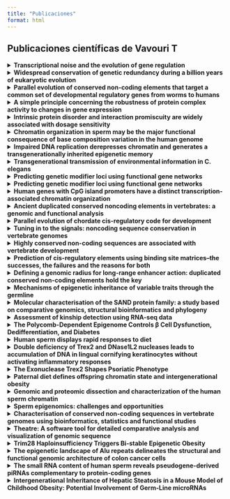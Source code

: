 ```yaml
---
title: "Publicaciones"
format: html
---
```


## Publicaciones científicas de Vavouri T

<details>

<summary><strong>Transcriptional noise and the evolution of gene regulation</strong></summary>

**Autores:** Vavouri T, Lehner B\
**Publicado en:** Nature, 2009\
**PMID:** [19492354](https://pubmed.ncbi.nlm.nih.gov/19492354)

**Resumen:**\
Los elementos no codificantes conservados (CNEs) se encuentran en los genomas de vertebrados, insectos y nematodos, y suelen localizarse cerca de genes reguladores del desarrollo. Aunque varían entre grupos animales, tienden a asociarse con los mismos genes clave, lo que sugiere su papel en redes regulatorias del desarrollo que definen los planes corporales animales. Los autores proponen que estos CNEs surgieron durante una reconfiguración temprana de dichas redes y han sido conservados debido a la estabilidad evolutiva de los planes corporales.

</details>

<details>

<summary><strong>Widespread conservation of genetic redundancy during a billion years of eukaryotic evolution</strong></summary>

**Autores:** Vavouri T, Semple JI, Lehner B\
**Publicado en:** Trends in Genetics, 2008\
**PMID:** [18786741](https://pubmed.ncbi.nlm.nih.gov/18786741)

**Resumen:**\
La redundancia genética implica que dos genes puedan realizar la misma función. A través de un análisis filogenético integral, se muestra que la redundancia genética no es solo una consecuencia transitoria de la duplicación génica, sino que a menudo es un estado evolutivamente estable. Ejemplos en Saccharomyces cerevisiae y Caenorhabditis elegans muestran cómo los genes han mantenido funciones redundantes desde la divergencia de los reinos animales, plantas y hongos hace más de mil millones de años.

</details>

<details>

<summary><strong>Parallel evolution of conserved non-coding elements that target a common set of developmental regulatory genes from worms to humans</strong></summary>

**Autores:** Vavouri T, Walter K, Gilks WR, Lehner B, Elgar G\
**Publicado en:** Genome Biology, 2007\
**PMID:** [17274809](https://pubmed.ncbi.nlm.nih.gov/17274809)

**Resumen:**\
El genoma humano contiene miles de secuencias no codificantes que están más conservadas entre especies vertebradas que los exones codificantes de proteínas. Estas secuencias no codificantes conservadas (CNEs) están asociadas con genes que coordinan el desarrollo y se proponen como potenciadores transcripcionales. Aunque las CNEs son extremadamente conservadas en vertebrados, no se habían identificado secuencias homologas en invertebrados. Este estudio muestra que los genomas de nematodos contienen un conjunto alternativo de CNEs, que comparten características secuenciales con sus homólogas vertebradas. Estos CNEs están asociados con genes reguladores del desarrollo, sugiriendo su función como elementos cis-regulatorios.

</details>

<details>

<summary><strong>A simple principle concerning the robustness of protein complex activity to changes in gene expression</strong></summary>

**Autores:** Semple JI, Vavouri T, Lehner B\
**Publicado en:** BMC Systems Biology, 2008\
**PMID:** [18171472](https://pubmed.ncbi.nlm.nih.gov/18171472)

**Resumen:**\
Las funciones de una célula eucariota son realizadas en su mayoría por complejos proteicos multisubunidad que actúan como máquinas moleculares o módulos de procesamiento de información en redes celulares. Este estudio propone un principio sobre la robustez de la actividad de estos complejos a cambios en la expresión génica. Se encontró que los genes cuya expresión reducida inhibe el crecimiento están fuertemente enriquecidos entre los subunidades de estos complejos, mientras que la sobreexpresión de los genes no sigue un patrón predecible en cuanto a los fenotipos resultantes. Este fenómeno sugiere que la actividad global de un complejo proteico es robusta frente a un aumento en la expresión de sus subunidades, pero no a una disminución.

</details>

<details>

<summary><strong>Intrinsic protein disorder and interaction promiscuity are widely associated with dosage sensitivity</strong></summary>

**Autores:** Vavouri T, Semple JI, Garcia-Verdugo R, Lehner B\
**Publicado en:** Cell, 2009\
**PMID:** [19596244](https://pubmed.ncbi.nlm.nih.gov/19596244)

**Resumen:**\
Este estudio aborda por qué los genes son dañinos cuando se sobreexpresan. Al investigar las posibles causas de los fenotipos de sobreexpresión en levaduras, se identifica el desorden intrínseco de proteínas como un factor importante de sensibilidad a la dosis. Las regiones desordenadas son propensas a realizar interacciones promiscuas cuando su concentración aumenta, lo que probablemente sea la causa de la patología observada al sobreexpresar genes. Estos hallazgos se validan en animales como *Drosophila melanogaster* y *Caenorhabditis elegans*. En ratones y humanos, las propiedades similares están fuertemente asociadas con oncogenes sensibles a la dosis, sugiriendo que las interacciones moleculares impulsadas por la masa pueden ser una causa frecuente del cáncer. Los genes sensibles a la dosis están regulados de manera estricta a nivel transcripcional, de ARN y proteico, lo que ayuda a prevenir aumentos perjudiciales en la concentración de proteínas en condiciones fisiológicas.

</details>

<details>

<summary><strong>Chromatin organization in sperm may be the major functional consequence of base composition variation in the human genome</strong></summary>

**Autores:** Vavouri T, Lehner B\
**Publicado en:** PLoS Genet, 2011\
**PMID:** [21490963](https://pubmed.ncbi.nlm.nih.gov/21490963)

**Resumen:**\
El cromosoma en el esperma difiere del de otras células, con la mayoría del genoma empaquetado por protaminas en lugar de nucleosomas. Sin embargo, los nucleosomas se conservan en algunos sitios genómicos, donde tienen el potencial de transmitir información epigenética paterna. Este estudio demuestra que la composición de bases es el principal determinante de la retención de nucleosomas en el esperma humano, prediciendo con alta precisión la retención tanto en regiones génicas como no génicas del genoma. La retención de nucleosomas en secuencias ricas en GC con alta afinidad intrínseca por nucleosomas explica la retención previamente reportada en los sitios de inicio de transcripción y en genes que regulan el desarrollo. Esto también significa que los nucleosomas se retienen en los sitios de inicio de la mayoría de los genes de mantenimiento celular. Además, se encuentra un vínculo significativo entre la retención de nucleosomas en el esperma y el establecimiento de regiones libres de metilación en el embrión temprano. En conjunto, estos hallazgos sugieren que la transmisión paterna de nucleosomas podría facilitar una regulación génica robusta en el embrión temprano. Se propone que la organización del cromosoma en la línea germinal masculina, en lugar de en las células somáticas, es la principal consecuencia funcional de la variación en la composición de bases en el genoma humano.

</details>

<details>

<summary><strong>Impaired DNA replication derepresses chromatin and generates a transgenerationally inherited epigenetic memory</strong></summary>

**Autores:** Klosin A, Reis K, Hidalgo-Carcedo C, Casas E, Vavouri T, Lehner B\
**Publicado en:** Sci Adv, 2017\
**PMID:** [28835928](https://pubmed.ncbi.nlm.nih.gov/28835928)

**Resumen:**\
La replicación de ADN defectuosa es una característica del cáncer y una causa de inestabilidad genómica. Este estudio muestra que, además de causar cambios genéticos, la replicación defectuosa del ADN durante el desarrollo embrionario puede tener importantes consecuencias epigenéticas en el genoma. En una búsqueda a nivel genómico, se identificó la replicación defectuosa del ADN como la causa del aumento de la expresión de un transgén reprimido en *Caenorhabditis elegans*. El estado adquirido de expresión se comportó como un "epialélelo", heredado por varias generaciones antes de resetearse completamente. La desrepresión no se limitó al transgén, sino que fue causada por una reducción global de las modificaciones de histonas asociadas con heterocromatina, debido a la retención defectuosa de histonas modificadas en el ADN durante la replicación en el embrión temprano. La replicación defectuosa del ADN durante el desarrollo puede, por lo tanto, desreprimir globalmente la cromatina, creando nuevos estados epigenéticos de expresión heredados intergeneracionalmente.

</details>

<details>

<summary><strong>Transgenerational transmission of environmental information in C. elegans</strong></summary>

**Autores:** Klosin A, Casas E, Hidalgo-Carcedo C, Vavouri T, Lehner B\
**Publicado en:** Science, 2017\
**PMID:** [28428426](https://pubmed.ncbi.nlm.nih.gov/28428426)

**Resumen:**\
El ambiente experimentado por un animal a veces puede influir en la expresión génica durante una o algunas generaciones posteriores. Este estudio informa que un cambio inducido por temperatura en la expresión de una matriz génica heterocromática en *Caenorhabditis elegans* puede perdurar al menos 14 generaciones. La herencia ocurre principalmente en cis con el locus, tanto a través de los oocitos como del esperma, y está asociada con una alteración en la trimetilación de la histona H3 lisina 9 (H3K9me3) antes del inicio de la transcripción cigótica. Los perfiles de expresión muestran que la expresión inducida por temperatura en repeticiones endógenas reprimidas también puede ser heredada por múltiples generaciones. De este modo, la memoria epigenética duradera de un cambio ambiental es posible en este animal.

</details>

<details>

<summary><strong>Predicting genetic modifier loci using functional gene networks</strong></summary>

**Autores:** Lee I, Lehner B, Vavouri T, Shin J, Fraser AG, Marcotte EM\
**Publicado en:** Genome Research, 2010\
**PMID:** [20538624](https://pubmed.ncbi.nlm.nih.gov/20538624)

**Resumen:**\
La mayoría de los fenotipos son genéticamente complejos, con contribuciones de mutaciones en muchos genes diferentes. Las mutaciones en más de un gen pueden combinarse sinérgicamente para causar un cambio fenotípico, y los estudios sistemáticos en organismos modelo muestran que estas interacciones genéticas son generalizadas. Sin embargo, en los estudios de asociación humana, tales interacciones genéticas no aditivas son muy difíciles de identificar debido a la falta de poder estadístico. Una forma de resolver esto es predecir las interacciones modificadoras entre loci y luego probar específicamente estas asociaciones con el fenotipo. Aquí, describimos un método general para predecir interacciones genéticas utilizando redes funcionales de genes integradas. Mostramos que, tanto en *Saccharomyces cerevisiae* como en *Caenorhabditis elegans*, una sola red funcional de alta cobertura y alta calidad puede predecir con éxito modificadores genéticos para la mayoría de los genes. Para *C. elegans*, también describimos la construcción de una nueva y mejorada red funcional, WormNet 2. Usando esta red, demostramos cómo es posible expandir rápidamente el número de loci modificadores conocidos para un gen, prediciendo y validando nuevas interacciones genéticas para tres genes de transducción de señales. Proponemos que este enfoque, denominado "cribado de modificadores guiado por red", proporciona una estrategia general para predecir interacciones genéticas. Este trabajo sugiere que una red integrada de genes humanos de alta calidad será un recurso poderoso para el descubrimiento de loci modificadores en diversas enfermedades.

</details>

<details>

<summary><strong>Predicting genetic modifier loci using functional gene networks</strong></summary>

**Autores:** Lee I, Lehner B, Vavouri T, Shin J, Fraser AG, Marcotte EM\
**Publicado en:** Genome Research, 2010\
**PMID:** [20538624](https://pubmed.ncbi.nlm.nih.gov/20538624)

**Resumen:**\
La mayoría de los fenotipos son genéticamente complejos, con contribuciones de mutaciones en muchos genes diferentes. Las mutaciones en más de un gen pueden combinarse sinérgicamente para causar un cambio fenotípico, y los estudios sistemáticos en organismos modelo muestran que estas interacciones genéticas son generalizadas. Sin embargo, en los estudios de asociación humana, tales interacciones genéticas no aditivas son muy difíciles de identificar debido a la falta de poder estadístico. Una forma de resolver esto es predecir las interacciones modificadoras entre loci y luego probar específicamente estas asociaciones con el fenotipo. Aquí, describimos un método general para predecir interacciones genéticas utilizando redes funcionales de genes integradas. Mostramos que, tanto en *Saccharomyces cerevisiae* como en *Caenorhabditis elegans*, una sola red funcional de alta cobertura y alta calidad puede predecir con éxito modificadores genéticos para la mayoría de los genes. Para *C. elegans*, también describimos la construcción de una nueva y mejorada red funcional, WormNet 2. Usando esta red, demostramos cómo es posible expandir rápidamente el número de loci modificadores conocidos para un gen, prediciendo y validando nuevas interacciones genéticas para tres genes de transducción de señales. Proponemos que este enfoque, denominado "cribado de modificadores guiado por red", proporciona una estrategia general para predecir interacciones genéticas. Este trabajo sugiere que una red integrada de genes humanos de alta calidad será un recurso poderoso para el descubrimiento de loci modificadores en diversas enfermedades.

</details>

<details>

<summary><strong>Human genes with CpG island promoters have a distinct transcription-associated chromatin organization</strong></summary>

**Autores:** Vavouri T, Lehner B\
**Publicado en:** Genome Biology, 2012\
**PMID:** [23186133](https://pubmed.ncbi.nlm.nih.gov/23186133)

**Resumen:**\
**Antecedentes:** Más del 50% de los genes humanos inician la transcripción desde regiones ricas en dinucleótidos CpG, conocidas como islas CpG. Estos genes muestran diferencias en sus patrones de iniciación de transcripción y se ha reportado que tienen niveles más altos de algunas modificaciones cromatinas asociadas con la activación.\
**Resultados:** Reportamos que los genes con promotores de islas CpG tienen una organización cromatínica característica asociada con la transcripción. Esta firma incluye altos niveles de las modificaciones histonas asociadas con la elongación de la transcripción H4K20me1, H2BK5me1 y H3K79me1/2/3 en el extremo 5' del gen, la desactivación de las marcas de activación H2AK5ac, H3K14ac y H3K23ac inmediatamente después del sitio de inicio de transcripción (TSS), y asimetrías epigenéticas características alrededor del TSS. El factor de organización cromosómica CTCF podría unirse aguas arriba de la RNA polimerasa en la mayoría de los promotores activos de islas CpG. Además, una nucleosoma inestable en el TSS podría estar específicamente marcado por H4K20me3, el primer ejemplo de tal modificación. H3K36 monometilado solo se detecta como enriquecido en los cuerpos de genes activos con promotores de islas CpG. Finalmente, a medida que los niveles de expresión aumentan, los picos de modificación de las metilaciones de histonas H3K9me1, H3K4me1, H3K4me2 y H3K27me1 se desplazan más lejos del TSS hacia el cuerpo del gen.\
**Conclusiones:** Estos resultados sugieren que los genes activos con promotores de islas CpG tienen una serie distinta y escalonada de nucleosomas modificados después del TSS. La identidad, posicionamiento, forma y orden relativo de las modificaciones de histonas asociadas con la transcripción difieren entre genes con y sin promotores de islas CpG. Esto apoya un modelo en el que la organización cromatínica refleja no solo la actividad transcripcional, sino también el tipo de promotor desde el cual se inicia la transcripción.

</details>

<details>

<summary><strong>Ancient duplicated conserved noncoding elements in vertebrates: a genomic and functional analysis</strong></summary>

**Autores:** McEwen GK, Woolfe A, Goode D, Vavouri T, Callaway H, Elgar G\
**Publicado en:** Genome Research, 2006\
**PMID:** [16533910](https://pubmed.ncbi.nlm.nih.gov/16533910)

**Resumen:**\
**Antecedentes:** Las comparaciones genómicas entre peces y mamíferos han demostrado ser una herramienta poderosa para identificar elementos no codificantes conservados que probablemente sean de naturaleza cis-reguladora. La mayoría de estos elementos probados en vivo actúan como potenciadores específicos de tejidos asociados con genes involucrados en la regulación transcripcional del desarrollo. Aunque la mayoría de estos elementos comparten poca identidad secuencial entre sí, un pequeño número es sorprendentemente similar y parece ser producto de eventos de duplicación.\
**Resultados:** Buscamos elementos no codificantes conservados duplicados en el genoma humano, utilizando comparaciones con Fugu para seleccionar secuencias cis-reguladoras putativas. Identificamos 124 familias de elementos duplicados, cada una con entre dos y cinco miembros, que están altamente conservados dentro y entre genomas vertebrados. En el 74% de los casos, pudimos asignar un conjunto específico de genes parálogos con anotaciones relacionadas con la regulación transcripcional y/o el desarrollo a cada familia, eliminando así gran parte de la ambigüedad en la identificación de genes asociados. Descubrimos que los elementos duplicados tienen el potencial de regular positivamente la expresión de genes reporteros de manera específica de tejidos, y que los dominios de expresión a menudo se superponen, pero no son necesariamente idénticos, entre los miembros de la familia. Más de dos tercios de las familias se conservan duplicadas en peces y parecen preceder los eventos de duplicación a gran escala que se cree ocurrieron en el origen de los vertebrados.\
**Conclusiones:** Proponemos un modelo en el que la duplicación de genes y la evolución de los elementos cis-reguladores puedan considerarse en el contexto de una mayor diversidad morfológica y la aparición del plan corporal moderno de los vertebrados.

</details>

<details>

<summary><strong>Parallel evolution of chordate cis-regulatory code for development</strong></summary>

**Autores:** Doglio L, Goode DK, Pelleri MC, Pauls S, Frabetti F, Shimeld SM, Vavouri T, Elgar G\
**Publicado en:** PLoS Genetics, 2013\
**PMID:** [24282393](https://pubmed.ncbi.nlm.nih.gov/24282393)

**Resumen:**\
**Antecedentes:** Los urocordados son los parientes más cercanos de los vertebrados y en la etapa larval poseen un plan corporal bilateral característico de los cordados. En los vertebrados, los genes que orquestan el patrón embrionario están parcialmente regulados por elementos no codificantes altamente conservados (CNEs), sin embargo, estos elementos no han sido identificados en los genomas de los urocordados. Por lo tanto, la evolución del código cis-regulador para el desarrollo de los urocordados sigue siendo en gran parte desconocida.\
**Resultados:** Utilizamos comparaciones a nivel genómico entre *Ciona intestinalis* y *Ciona savignyi* para identificar secuencias cis-reguladoras putativas de los urocordados. Los elementos no codificantes conservados de *Ciona* (ciCNEs) están asociados con los mismos genes reguladores clave que los CNEs vertebrados. Además, algunos de los ciCNEs probados son capaces de activar la expresión del gen reportero en embriones tanto de pez cebra como de *Ciona*, en un patrón que al menos parcialmente se superpone con el del gen con el que se asocian, a pesar de la ausencia de identidad secuencial. También mostramos que la capacidad de un ciCNE para regular positivamente la expresión génica en embriones vertebrados, en algunos casos, puede ser localizada en subsecuencias cortas, lo que sugiere que la interacción funcional puede ser definida por pequeñas regiones de lógica reguladora ancestral, aunque las subsecuencias funcionales también pueden estar dispersas por todo el elemento.\
**Conclusiones:** Concluimos que la estructura y organización de los módulos cis-reguladores es muy diferente entre los vertebrados y los urocordados, lo que refleja sus historias evolutivas separadas. Sin embargo, sigue existiendo interacción funcional porque probablemente el mismo repertorio de factores de transcripción ha guiado su evolución paralela, explotando conjuntos similares de sitios de unión pero en combinaciones diferentes.

</details>

<details>

<summary><strong>Tuning in to the signals: noncoding sequence conservation in vertebrate genomes</strong></summary>

**Autores:** Elgar G, Vavouri T\
**Publicado en:** Trends in Genetics, 2008\
**PMID:** [18514361](https://pubmed.ncbi.nlm.nih.gov/18514361)

**Resumen:**\
**Antecedentes:** La alineación y comparación de secuencias genómicas permite la identificación de firmas de secuencias conservadas y puede enriquecer regiones funcionales tanto codificantes como no codificantes. En vertebrados, la comparación de los genomas humano y de roedores y la comparación de genomas evolutivamente distantes, como el humano y el pez globo, han identificado conjuntos específicos de elementos de secuencia 'ultraconservados' asociados con el control del desarrollo temprano. Sin embargo, ¿es esto solo la punta de un 'iceberg de conservación' o estos elementos representan una clase específica de elementos reguladores? Los estudios sobre la región del gen *phox2b* en pez cebra y el proyecto ENCODE sugieren que muchos elementos reguladores no son altamente conservados, lo que plantea preguntas intrigantes sobre la relación entre la conservación de secuencias no codificantes y su función, así como la evolución de las secuencias reguladoras.

</details>

<details>

<summary><strong>Highly conserved non-coding sequences are associated with vertebrate development</strong></summary>

**Autores:** Woolfe A, Goodson M, Goode DK, Snell P, McEwen GK, Vavouri T, Smith SF, North P, Callaway H, Kelly K, Walter K, Abnizova I, Gilks W, Edwards YJ, Cooke JE, Elgar G\
**Publicado en:** PLoS Biology, 2005\
**PMID:** [15630479](https://pubmed.ncbi.nlm.nih.gov/15630479)

**Resumen:**\
Además de las secuencias codificantes de proteínas, el genoma humano contiene una cantidad significativa de ADN regulador, cuya identificación ha sido un desafío tanto para métodos in silico como funcionales. Un enfoque utilizado con éxito es el análisis de secuencias comparativas, donde se comparan regiones genómicas equivalentes de diferentes organismos para identificar similitudes y diferencias. En general, las similitudes en la secuencia entre organismos altamente divergentes implican una restricción funcional. Utilizamos una comparación a nivel de genoma completo entre humanos y el pez globo, *Fugu rubripes*, para identificar casi 1,400 secuencias no codificantes altamente conservadas. Dada la divergencia evolutiva entre estas especies, es probable que estas secuencias se encuentren en y sean esenciales para todos los vertebrados. La mayoría de estas secuencias están ubicadas en regiones alrededor de genes que actúan como reguladores del desarrollo. Algunas de estas secuencias tienen más del 90% de identidad en más de 500 bases, siendo más conservadas que las secuencias codificantes entre estas dos especies. A pesar de esto, no hemos encontrado secuencias similares en genomas invertebrados. Para comenzar a probar funcionalmente este conjunto de secuencias, utilizamos un sistema de ensayo in vivo rápido utilizando embriones de pez cebra que permite identificar la actividad de potenciadores específicos de tejidos. Los datos funcionales presentados para secuencias no codificantes altamente conservadas asociadas con cuatro reguladores del desarrollo no relacionados (SOX21, PAX6, HLXB9 y SHH) demuestran la idoneidad de este sistema para una amplia gama de genes y patrones de expresión. De las 25 secuencias probadas alrededor de estos cuatro genes, 23 muestran una actividad de potenciador significativa en uno o más tejidos. Hemos identificado un conjunto de secuencias no codificantes altamente conservadas en todos los vertebrados. Se encuentran en grupos a lo largo del genoma humano, principalmente alrededor de genes implicados en la regulación del desarrollo, incluidos muchos factores de transcripción. Estas secuencias no codificantes altamente conservadas probablemente forman parte del circuito genómico que define de manera única el desarrollo de los vertebrados.

</details>

<details>

<summary><strong>Prediction of cis-regulatory elements using binding site matrices--the successes, the failures and the reasons for both</strong></summary>

**Autores:** Vavouri T, Elgar G\
**Publicado en:** Current Opinion in Genetics & Development, 2005\
**PMID:** [15950456](https://pubmed.ncbi.nlm.nih.gov/15950456)

**Resumen:**\
Las interacciones proteína-ADN controlan muchos aspectos del desarrollo animal y las respuestas celulares al entorno. Aunque el perfilado de sitios de unión de factores de transcripción individuales no es una guía confiable para predecir la posición de elementos cis-reguladores en grandes genomas, la modelización de la evolución y la organización de estos elementos ha proporcionado suficiente información para hacer algunas predicciones exitosas. Para los genomas de vertebrados, el campo está limitado por la falta de datos experimentales suficientes sobre los cuales construir modelos confiables. No obstante, una combinación de datos experimentales, computacionales y comparativos probablemente revelará aspectos de redes regulatorias complejas en vertebrados, tal como ya ha ocurrido para los genomas eucariotas simples.

</details>

<details>

<summary><strong>Defining a genomic radius for long-range enhancer action: duplicated conserved non-coding elements hold the key</strong></summary>

**Autores:** Vavouri T, McEwen GK, Woolfe A, Gilks WR, Elgar G\
**Publicado en:** Trends in Genetics, 2006\
**PMID:** [16290136](https://pubmed.ncbi.nlm.nih.gov/16290136)

**Resumen:**\
Muchos elementos conservados no codificantes (CNEs) en los genomas de vertebrados han demostrado funcionar como potenciadores específicos de tejidos. Sin embargo, los genes objetivo de la mayoría de los CNEs son desconocidos. Aquí mostramos que los genes objetivo de los CNEs duplicados pueden preverse considerando sus genes vecinos y parálagos. Esto nos permite proporcionar la primera estimación sistemática del rango genómico para las interacciones cis-reguladoras distales en el genoma humano: la mitad de los CNEs se encuentran a más de 250 kb de su gen asociado.

</details>

<details>

<summary><strong>Mechanisms of epigenetic inheritance of variable traits through the germline</strong></summary>

**Autores:** Casas E, Vavouri T\
**Publicado en:** Reproduction, 2020\
**PMID:** [32302967](https://pubmed.ncbi.nlm.nih.gov/32302967)

**Resumen:**\
Durante el último medio siglo, ha ido acumulándose evidencia sobre la herencia de rasgos variables proveniente de experimentos en plantas y animales, así como de estudios epidemiológicos en humanos. En este artículo, resumimos algunos de los casos reportados de herencia epigenética y los mecanismos propuestos involucrados en la transmisión de información no genética entre generaciones en plantas, nematodos, moscas y mamíferos. Se ha aceptado durante mucho tiempo que la información se hereda epigenéticamente en plantas. Aunque muchas preguntas sobre los mecanismos subyacentes aún quedan por responder, ahora es evidente que los mecanismos epigenéticos también son responsables de la transmisión de fenotipos en animales. Destacamos las similitudes y diferencias entre los modelos y las especies.

</details>

<details>

<summary><strong>Molecular characterisation of the SAND protein family: a study based on comparative genomics, structural bioinformatics and phylogeny</strong></summary>

**Autores:** Cottage A, Mullan L, Portela MB, Hellen E, Carver T, Patel S, Vavouri T, Elgar G, Edwards YJ\
**Publicado en:** Cellular & Molecular Biology Letters, 2004\
**PMID:** [15647795](https://pubmed.ncbi.nlm.nih.gov/15647795)

**Resumen:**\
Las actividades de los lisosomas de vertebrados son críticas para muchos procesos celulares esenciales. La vacuola de levaduras es análoga al lisosoma mamífero y se utiliza como herramienta para obtener información sobre el transporte vacuolar/lisosomal mediado por vesículas. La proteína SAND, que no contiene un dominio SAND (número de acceso PFAM PF01342), ha demostrado recientemente su función en la etapa de anclaje/docking de la fusión de vacuolas como un componente crítico del complejo SNARE de vacuola. En esta publicación, hemos identificado a SAND en diversos eucariotas, desde organismos unicelulares como las levaduras hasta cordados multicelulares complejos como los mamíferos. Hemos demostrado divisiones en subfamilias de proteínas SAND y mostramos que en vertebrados, un evento de duplicación dio lugar a dos secuencias SAND. Esta duplicación parece haber ocurrido durante la evolución temprana de los vertebrados y posiblemente con la evolución de los lisosomas. Usando bioinformática, predijimos una estructura secundaria, un perfil de accesibilidad al disolvente y un pliegue proteico para las proteínas SAND y determinamos motivos secuenciales conservados, presentes en todas las proteínas SAND y aquellos específicos de subconjuntos. Una evaluación exhaustiva de los estudios funcionales en levaduras y humanos junto con nuestro análisis in silico ha identificado roles potenciales para algunos de estos motivos.

</details>

<details>

<summary><strong>Assessment of kinship detection using RNA-seq data</strong></summary>

**Autores:** Blay N, Casas E, Galván-Femenía I, Graffelman J, de Cid R, Vavouri T\
**Publicado en:** Nucleic Acids Research, 2019\
**PMID:** [31501877](https://pubmed.ncbi.nlm.nih.gov/31501877)

**Resumen:**\
El análisis de datos de secuenciación de RNA (RNA-seq) de individuos relacionados se utiliza ampliamente en estudios de genética clínica y molecular. La predicción de parentesco a partir de datos de RNA-seq sería útil para confirmar las relaciones esperadas en estudios basados en familias y para resaltar muestras de individuos relacionados en estudios de casos y controles o estudios poblacionales. Actualmente, la reconstrucción de pedigríes se basa principalmente en SNPs o microsatélites, obtenidos de arrays de genotipado, secuenciación de genoma completo y secuenciación de exoma completo. Los problemas potenciales de usar datos de RNA-seq para la detección de parentesco son la baja proporción del genoma que cubre, la cobertura altamente sesgada de los exones de diferentes genes dependiendo del nivel de expresión y la expresión alelo-específica. En este estudio, evaluamos el uso de datos de RNA-seq para detectar parentesco entre individuos mediante estimaciones de identidad por descendencia (IBD) pareadas. Primero, obtuvimos SNPs de alta calidad después de aplicar filtros sucesivos para minimizar los efectos debido al desequilibrio alélico, así como errores en la secuenciación, mapeo y genotipado. Luego, utilizamos estos SNPs para calcular estimaciones IBD pareadas. Al analizar datos reales y simulados de RNA-seq, mostramos que es posible identificar relaciones hasta el segundo grado utilizando datos de RNA-seq con una profundidad de secuenciación baja a moderada.

</details>

<details>

<summary><strong>The Polycomb-Dependent Epigenome Controls β Cell Dysfunction, Dedifferentiation, and Diabetes</strong></summary>

**Autores:** Lu TT, Heyne S, Dror E, Casas E, Leonhardt L, Boenke T, Yang CH, Sagar, Arrigoni L, Dalgaard K, Teperino R, Enders L, Selvaraj M, Ruf M, Raja SJ, Xie H, Boenisch U, Orkin SH, Lynn FC, Hoffman BG, Grün D, Vavouri T, Lempradl AM, Pospisilik JA\
**Publicado en:** Cell Metabolism, 2018\
**PMID:** [29754954](https://pubmed.ncbi.nlm.nih.gov/29754954)

**Resumen:**\
Hasta la fecha, sigue siendo poco claro en qué medida la maquinaria de cromatina contribuye a la susceptibilidad y progresión de enfermedades complejas. En este estudio, combinamos el mapeo profundo del epigenoma con transcriptómica de célula única para encontrar evidencia de disfunción de cromatina en la diabetes tipo 2. Encontramos dos firmas de estado cromatínico que siguen la disfunción de células β en ratones y humanos: activación ectópica de dominios silenciados por Polycromas y pérdida de expresión en una clase epigenómica única de genes definitorios de linaje. La pérdida de función de Polycomb en células β específicas en ratones desencadena firmas transcripcionales que imitan la diabetes y una dediferenciación altamente penetrante e independiente de la hiperglucemia, lo que indica que la disfunción de PRC2 contribuye a la enfermedad. El trabajo proporciona recursos novedosos para explorar la regulación transcripcional de las células β e identifica a PRC2 como necesario para el mantenimiento a largo plazo de la identidad de las células β. Los datos sugieren un modelo de dos impactos (cromatina e hiperglucemia) para la pérdida de la identidad de las células β en la diabetes.

</details>

<details>

<summary><strong>Human sperm displays rapid responses to diet</strong></summary>

**Autores:** Nätt D, Kugelberg U, Casas E, Nedstrand E, Zalavary S, Henriksson P, Nijm C, Jäderquist J, Sandborg J, Flinke E, Ramesh R, Örkenby L, Appelkvist F, Lingg T, Guzzi N, Bellodi C, Löf M, Vavouri T, Öst A\
**Publicado en:** PLoS Biology, 2019\
**PMID:** [31877125](https://pubmed.ncbi.nlm.nih.gov/31877125)

**Resumen:**\
El aumento global de la obesidad y el continuo declive de la calidad del esperma son dos tendencias alarmantes que han emergido en las últimas décadas. En paralelo, la evidencia de organismos modelo muestra que la dieta paternal puede afectar la salud metabólica de la descendencia en un proceso que involucra el ARN pequeño derivado de tRNA (tsRNA) en el esperma. En este estudio, informamos que el esperma humano es sensible al cambio nutricional, tanto en términos de motilidad del esperma como de cambios en tsRNA. A lo largo de una intervención dietética de 2 semanas, que consistió primero en una dieta saludable seguida por una rica en azúcar, la motilidad del esperma aumentó y se estabilizó en niveles altos. El análisis de ARN pequeño de esperma de los mismos individuos mostró que los tsRNAs aumentaron con una dieta rica en azúcar en solo una semana. La secuenciación no supervisada identificó dos vías independientes para la biogénesis de estos tsRNAs, una de las cuales involucra una clase novedosa de fragmentos con escisión específica en el T-loop de tRNAs nucleares maduros y otra que involucra exclusivamente tsRNAs mitocondriales. La implicación mitocondrial se apoyó aún más por la similar regulación de ARN pequeño derivado de rRNA mitocondrial (rsRNA). Notablemente, los cambios en tsRNA sensibles al azúcar se asociaron positivamente con los cambios simultáneos en la motilidad del esperma y negativamente con la obesidad en un cohorte clínica independiente. Esta respuesta rápida al cambio dietético en tsRNA en el esperma humano se alinea con las respuestas metabólicas intergeneracionales del padre observadas en organismos modelo. Más importante aún, nuestros hallazgos sugieren mecanismos compartidos sensibles a la dieta entre la motilidad del esperma y la biogénesis de tsRNA, lo que proporciona nuevas ideas sobre la interacción entre la nutrición y la salud reproductiva masculina.

</details>

<details>

<summary><strong>Double deficiency of Trex2 and DNase1L2 nucleases leads to accumulation of DNA in lingual cornifying keratinocytes without activating inflammatory responses</strong></summary>

**Autores:** Manils J, Fischer H, Climent J, Casas E, García-Martínez C, Bas J, Sukseree S, Vavouri T, Ciruela F, de Anta JM, Tschachler E, Eckhart L, Soler C\
**Publicado en:** Scientific Reports, 2017\
**PMID:** [28928425](https://pubmed.ncbi.nlm.nih.gov/28928425)

**Resumen:**\
La cornificación de los queratinocitos en la superficie de la piel y las epitelias orales está asociada con la degradación del ADN nuclear. Las endonucleasas DNase1L2 y la exonucleasa Trex2 se expresan específicamente en los queratinocitos cornificantes. La eliminación de DNase1L2 causa la retención de ADN nuclear en el epitelio de la lengua, pero no en la piel. En este estudio, informamos que la falta de Trex2 da lugar a la acumulación de fragmentos de ADN en el citoplasma de los queratinocitos cornificantes linguales y que la co-eliminación de DNase1L2 y Trex2 provoca una acumulación masiva de fragmentos de ADN a lo largo de las capas cornificadas del epitelio lingual. Por el contrario, la descomposición del ADN asociada con la cornificación no se vio comprometida en la epidermis. La retención aberrante de ADN en el epitelio de la lengua no se asoció ni con una mayor expresión de genes de respuesta al ADN, como Ifnb, Irf7 y Cxcl10, ni con inflamación. Cabe señalar que la expresión de los genes sensores de ADN Tlr9, Aim2 y Tmem173 era notablemente más baja en queratinocitos y tejidos formados por queratinocitos que en macrófagos y tejidos inmunitarios, y los genes de respuesta al ADN no fueron inducidos por la introducción de ADN en los queratinocitos. En conjunto, nuestros resultados indican que DNase1L2 y Trex2 cooperan en la descomposición y degradación del ADN durante la cornificación de los queratinocitos linguales y que la retención aberrante de ADN se tolera en el epitelio oral.

</details>

<details>

<summary><strong>The Exonuclease Trex2 Shapes Psoriatic Phenotype</strong></summary>

**Autores:** Manils J, Casas E, Viña-Vilaseca A, López-Cano M, Díez-Villanueva A, Gómez D, Marruecos L, Ferran M, Benito C, Perrino FW, Vavouri T, de Anta JM, Ciruela F, Soler C\
**Publicado en:** The Journal of Investigative Dermatology, 2016\
**PMID:** [27365293](https://pubmed.ncbi.nlm.nih.gov/27365293)

**Resumen:**\
Trex2 es una exonucleasa específica de queratinocitos que participa en el mantenimiento de la homeostasis cutánea después de daño en el ADN. En este estudio, mostramos que esta exonucleasa está fuertemente sobreexpresada en la psoriasis humana, una enfermedad inflamatoria y hiperproliferativa de la piel. De manera similar, la psoriasis inducida por imiquimod (IMQ) e Il23 en ratones se asoció con una notable sobreexpresión de Trex2, que se reclutó en el cromatina fragmentada de los queratinocitos que experimentaban una proliferación, diferenciación y muerte celular defectuosa, indicando un papel importante en el procesamiento del ADN. Usando ratones knockout para Trex2, encontramos que la deficiencia de Trex2 atenuó la inflamación dérmica tipo psoriasis inducida por IMQ y potenció la paraqueratosis inducida por IMQ. Además, la hinchazón en las orejas inducida por Il23 fue menor en los ratones knockout de Trex2 en comparación con los ratones tipo salvaje. El análisis del transcriptoma identificó múltiples genes que se deregularon por la pérdida de Trex2 después del tratamiento con IMQ. Específicamente, los genes de respuesta inmune y las vías normalmente asociadas con la inflamación se downregularon, mientras que aquellos relacionados con la diferenciación de la piel y la biología de la cromatina mostraron una mayor expresión. Curiosamente, la deficiencia de Trex2 condujo a una disminución de la muerte celular de queratinocitos inducida por IMQ tanto mediante mecanismos autónomos como no autónomos de la célula. Por lo tanto, nuestros datos indican que Trex2 actúa como un factor crítico en la patogénesis de la psoriasis al promover la apoptosis de los queratinocitos y la enucleación, influyendo así en las respuestas inmunitarias de la piel.

</details>

<details>

<summary><strong>Paternal diet defines offspring chromatin state and intergenerational obesity</strong></summary>

**Autores:** Öst A, Lempradl A, Casas E, Weigert M, Tiko T, Deniz M, Pantano L, Boenisch U, Itskov PM, Stoeckius M, Ruf M, Rajewsky N, Reuter G, Iovino N, Ribeiro C, Alenius M, Heyne S, Vavouri T, Pospisilik JA\
**Publicado en:** Cell, 2014\
**PMID:** [25480298](https://pubmed.ncbi.nlm.nih.gov/25480298)

**Resumen:**\
El aumento global de la obesidad ha revitalizado la búsqueda de factores genéticos y epigenéticos subyacentes a la enfermedad. Presentamos un modelo de Drosophila para el reprogramación metabólica intergeneracional (IGMR) inducida por la dieta paterna e identificamos genes necesarios para su codificación en la descendencia. De manera intrigante, descubrimos que tan solo 2 días de intervención dietética en los padres inducen obesidad en la descendencia. El azúcar paterno actúa como un supresor fisiológico de la variegación, desilenciando dominios definidos por el estado de cromatina tanto en los espermatozoides maduros como en los embriones de la descendencia. Identificamos requisitos para la reprogramación dependiente de H3K9/K27me3 de los genes metabólicos en dos ventanas germinales y cigóticas distintas. De manera crítica, encontramos evidencia de que un sistema similar puede regular la susceptibilidad a la obesidad y la variación del fenotipo en ratones y humanos. Los hallazgos proporcionan una visión sobre los mecanismos subyacentes de la reprogramación metabólica intergeneracional y tienen profundas implicaciones para nuestra comprensión de la variación fenotípica y la evolución.

</details>

<details>

<summary><strong>Genomic and proteomic dissection and characterization of the human sperm chromatin</strong></summary>

**Autores:** Castillo J, Amaral A, Azpiazu R, Vavouri T, Estanyol JM, Ballescà JL, Oliva R\
**Publicado en:** Molecular Human Reproduction, 2014\
**PMID:** [25193639](https://pubmed.ncbi.nlm.nih.gov/25193639)

**Resumen:**\
El espermatozoide mamífero tiene una estructura única de cromatina en la que la mayoría del ADN está empaquetado por proteínas protamina, mientras que una pequeña fracción (aproximadamente el 8%) permanece asociada con nucleosomas. Sin embargo, la afinidad cromatínica y el repertorio de las proteínas adicionales que constituyen las diferentes fracciones de cromatina espermática aún no se han explorado. Para abordar esto, realizamos una caracterización genómica y proteómica de muestras de esperma humano sometidas a fraccionamiento cromatínico utilizando extracción con NaCl 0.65 M seguida de digestión con las enzimas de restricción EcoRI/BamHI, o digestión con nucleasa microcócica. Las fracciones de ADN correspondientes al ADN empaquetado en nucleosomas fueron secuenciadas, confirmando una adecuada disección de la cromatina espermática. Además, detectamos y secuenciamos una partícula subnucleosomal. Aunque ambas fracciones estaban altamente enriquecidas en los promotores génicos, algunas secuencias se encontraron exclusivamente asociadas a una de ellas. Los resultados de los análisis proteómicos demostraron que existen dos conjuntos distintos de proteínas espermáticas que difieren en su afinidad cromatínica. Se identificaron variantes de histonas, factores de transcripción, proteínas asociadas y modificadoras de la cromatina involucradas en roles regulatorios como débilmente unidas al ADN espermático, mientras que las proteínas con roles estructurales fueron identificadas en la fracción condensada. Muchos factores, como la desmetilasa de lisina de histona PHF8, identificada por primera vez en el esperma humano en este estudio, fueron identificados exclusivamente en la fracción soluble. Nuestros resultados proporcionan más apoyo a la posibilidad de que todos estos factores constituyan capas adicionales de información epigenética espermática o tengan roles estructurales o regulatorios transmitidos por la célula espermática al óvulo durante la fertilización.

</details>

<details>

<summary><strong>Sperm epigenomics: challenges and opportunities</strong></summary>

**Autores:** Casas E, Vavouri T\
**Publicado en:** Frontiers in Genetics, 2014\
**PMID:** [25278962](https://pubmed.ncbi.nlm.nih.gov/25278962)

**Resumen:**\
El esperma es un tipo celular altamente diferenciado cuya función es entregar un genoma haploide al óvulo. Tradicionalmente, se consideraba que los "epigenomas" del esperma no eran significativos: el esperma es transcripcionalmente inactivo, su genoma está empaquetado en toros de protamina específicos de esperma en lugar de nucleosomas, y su perfil de metilación de ADN se borra inmediatamente después de la fertilización. Sin embargo, en los últimos años ha aumentado el número de casos reportados de aparente herencia epigenética a través de la línea germinal masculina, lo que sugiere que el epigenoma del esperma podría transmitir información entre generaciones. Al mismo tiempo, los avances técnicos han permitido el perfilado a nivel genómico de diferentes capas del epigenoma del esperma. Como resultado, recientemente se han generado y analizado una gran cantidad de conjuntos de datos con el objetivo de comprender mejor qué material no genético contiene el esperma y si tiene alguna función después de la fertilización. Aquí, proporcionamos una visión general del conocimiento actual sobre los epigenomas del esperma, así como los desafíos para analizarlos y las oportunidades para comprender los posibles portadores no genéticos de información en el esperma.

</details>

<details>

<summary><strong>Characterisation of conserved non-coding sequences in vertebrate genomes using bioinformatics, statistics and functional studies</strong></summary>

**Autores:** Edwards YJ, Walter K, McEwen G, Vavouri T, Kelly KA, Abnizova I, Woolfe A, Goode DK, Goodson M, North P, Snell P, Callaway H, Smith SF, Gilks WR, Cooke JE, Elgar G\
**Publicado en:** Comparative Biochemistry and Physiology Part D: Genomics & Proteomics, 2006\
**PMID:** [20483234](https://pubmed.ncbi.nlm.nih.gov/20483234)

**Resumen:**\
Recientemente identificamos aproximadamente 1400 elementos no codificantes conservados (CNEs) compartidos por los genomas de fugu (Takifugu rubripes) y humano, que parecen estar asociados con la regulación del desarrollo en vertebrados. Este estudio abarcó un enfoque multidisciplinario que utilizó bioinformática, métodos estadísticos y ensayos funcionales para identificar y caracterizar los CNEs. Usando un ensayo in vivo de potenciador, más del 90% de los CNEs probados aumentaron la expresión de GFP específica de tejido. Aquí revisamos la investigación de nuestro grupo en el campo de la caracterización de secuencias no codificantes conservadas en vertebrados. Aprovechamos esta oportunidad para discutir nuestra investigación en curso y presentar algunos resultados de nuevos y adicionales análisis. Estos incluyen un análisis filogenómico de CNEs, patrones de conservación de secuencias en CNEs de vertebrados y la distribución de SNPs humanos en los CNEs. Destacamos la utilidad del conjunto de datos de CNEs para ayudar a correlacionar la variación genética en la salud y la enfermedad. También discutimos el análisis funcional utilizando el ensayo de potenciador y la enriquecimiento de sitios de unión de factores de transcripción predichos para dos CNEs. El acceso público a los CNEs más anotaciones ahora es posible y se describe.

</details>

<details>

<summary><strong>Theatre: A software tool for detailed comparative analysis and visualization of genomic sequence</strong></summary>

**Autores:** Edwards YJ, Carver TJ, Vavouri T, Frith M, Bishop MJ, Elgar G\
**Publicado en:** Nucleic Acids Research, 2003\
**PMID:** [12824356](https://pubmed.ncbi.nlm.nih.gov/12824356)

**Resumen:**\
Theatre es un sistema informático basado en la web diseñado para el análisis comparativo de secuencias genómicas, especialmente con respecto a los motivos que probablemente estén involucrados en la regulación de la expresión génica. Theatre es una interfaz para herramientas de análisis de secuencias y bases de datos biológicas comúnmente utilizadas para determinar o predecir las posiciones de las regiones codificantes, secuencias repetitivas y sitios de unión de factores de transcripción en familias de secuencias de ADN. La información se muestra de una manera que puede ser fácilmente entendida y puede revelar patrones que de otro modo no se habrían notado. Además de los resultados basados en la web, Theatre puede producir copias en color de calidad de publicación que muestran las características predichas en secuencias genómicas alineadas. Se describe un estudio de caso utilizando la región promotora de p53 de cuatro especies de mamíferos y dos especies de peces. A diferencia de las secuencias de mamíferos, las regiones promotoras en los peces no habían sido predichas ni caracterizadas previamente, y reportamos las diferencias en la región promotora de p53 de cuatro mamíferos y la predicción para dos especies de peces. Theatre se puede acceder en <http://www.hgmp.mrc.ac.uk/Registered/Webapp/theatre/>.

</details>

<details>

<summary><strong>Trim28 Haploinsufficiency Triggers Bi-stable Epigenetic Obesity</strong></summary>

**Autores:** Dalgaard K, Landgraf K, Heyne S, Lempradl A, Longinotto J, Gossens K, Ruf M, Orthofer M, Strogantsev R, Selvaraj M, Lu TT, Casas E, Teperino R, Surani MA, Zvetkova I, Rimmington D, Tung YC, Lam B, Larder R, Yeo GS, O'Rahilly S, Vavouri T, Whitelaw E, Penninger JM, Jenuwein T, Cheung CL, Ferguson-Smith AC, Coll AP, Körner A, Pospisilik JA\
**Publicado en:** Cell, 2016\
**PMID:** [26824653](https://pubmed.ncbi.nlm.nih.gov/26824653)

**Resumen:**\
Más de medio billón de personas son obesas, y a pesar de los avances en la investigación genética, gran parte de la heredabilidad de la obesidad sigue siendo enigmática. Aquí, identificamos una red dependiente de Trim28 capaz de desencadenar obesidad de manera no mendeliana, en forma de "encendido/apagado". Los ratones mutantes Trim28(+/D9) muestran una distribución de peso corporal bimodal, con animales isogénicos que emergen aleatoriamente como normales u obesos, con pocos intermedios. Encontramos que el estado de obesidad-"encendido" se caracteriza por una expresión reducida de una red de genes improntados, incluidos Nnat, Peg3, Cdkn1c y Plagl1, y que la alteración independiente de estos alelos recapitula el fenotipo de la enfermedad estocástica y biestable. Análisis del transcriptoma del tejido adiposo en niños indican que los humanos también se agrupan en subpoblaciones distintas, estratificándose según la expresión de Trim28, organización del transcriptoma y disrregulación de genes improntados asociados con la obesidad. Estos datos proporcionan evidencia de polifenismo discreto en ratones y humanos, lo que conlleva importantes implicaciones para la genética de rasgos complejos, la evolución y la medicina.

</details>

<details>

<summary><strong>The epigenetic landscape of Alu repeats delineates the structural and functional genomic architecture of colon cancer cells</strong></summary>

**Autores:** Mireia Jordà, Anna Díez-Villanueva, Izaskun Mallona, Berta Martín, Sergi Lois, Víctor Barrera, Manel Esteller, Tanya Vavouri, Miguel A. Peinado\
**Publicado en:** Genome Research, 2017\
**PMID:** 27999094

**Resumen:**\
Las células cancerígenas exhiben múltiples cambios epigenéticos, con una prominente hipermetilación local del ADN y una hipometilación generalizada que afecta a grandes dominios cromosómicos. A menudo se desestiman los estudios de elementos repetitivos debido a la complejidad técnica y a su papel aún no definido en la regulación del genoma. Este trabajo presenta una metodología novedosa para estudiar la metilación de los elementos Alu en células normales y cancerígenas, revelando cómo los elementos Alu no solo contribuyen a la regulación genética, sino que también están implicados en la inestabilidad cromosómica del cáncer colorrectal.

</details>

<details>

<summary><strong>The small RNA content of human sperm reveals pseudogene-derived piRNAs complementary to protein-coding genes</strong></summary>

**Autores:** Lorena Pantano, Meritxell Jodar, Mads Bak, Josep Lluís Ballescà, Niels Tommerup, Rafael Oliva, Tanya Vavouri\
**Publicado en:** RNA, 2015\
**PMID:** 25904136

**Resumen:**\
Al final del desarrollo espermático en mamíferos, las células espermáticas expulsan la mayor parte de su citoplasma y eliminan la mayoría de su ARN. Sin embargo, cientos de moléculas de ARN permanecen en el esperma maduro, y el significado biológico de la mayoría de estas moléculas no está claro. Este estudio secuenció y caracterizó el contenido de ARN pequeño en esperma de dos individuos humanos fértiles, revelando 182 microARNs, entre los cuales miR-1246 es el más abundante. Además, se identificaron ARN pequeños no codificantes PIWI-interactuantes (piRNAs), de los cuales sorprendentemente se detectaron piRNAs derivados de pseudogenes. Estos piRNAs podrían tener un papel en la regulación de la expresión génica en el germen masculino.

</details>

<details>

<summary><strong>Intergenerational Inheritance of Hepatic Steatosis in a Mouse Model of Childhood Obesity: Potential Involvement of Germ-Line microRNAs</strong></summary>

**Autores:** Francesc Ribas-Aulinas, Sílvia Ribo, Eduard Casas, Marta Mourin-Fernandez, Marta Ramon-Krauel, Ruben Diaz, Carles Lerin, Susana G Kalko, Tanya Vavouri, Josep C Jimenez-Chillaron\
**Publicado en:** Nutrients, 2023\
**PMID:** 36904241

**Resumen:**\
La obesidad infantil incrementa el riesgo de desarrollar síndrome metabólico en etapas posteriores de la vida. Además, se ha sugerido que la disfunción metabólica puede ser heredada a la siguiente generación mediante mecanismos no genómicos, siendo la epigenética un posible candidato. En este estudio, se desarrolló un modelo murino de adiposidad temprana reduciendo el tamaño de la camada al nacer. Los ratones criados en camadas pequeñas (SL) desarrollaron obesidad, resistencia a la insulina y esteatosis hepática con la edad. Sorprendentemente, la descendencia de machos SL también desarrolló esteatosis hepática, sugiriendo una transmisión epigenética del fenotipo inducido ambientalmente. Se analizó el transcriptoma hepático de los ratones F1, encontrando que los procesos más relevantes eran el ritmo circadiano y el metabolismo de lípidos. La metilación del ADN y los ARN pequeños no codificantes fueron evaluados como posibles mediadores de los efectos intergeneracionales. En los espermatozoides de ratones SL, se encontraron cambios en la metilación del ADN, pero estos no se correlacionaron con el transcriptoma hepático. Sin embargo, dos miARNs (miR-457 y miR-201) mostraron una expresión diferencial en los testículos de los ratones SL-F0 y podrían regular genes lipogénicos en hepatocitos, siendo candidatos para mediar la herencia de la esteatosis hepática adulta.

</details>

